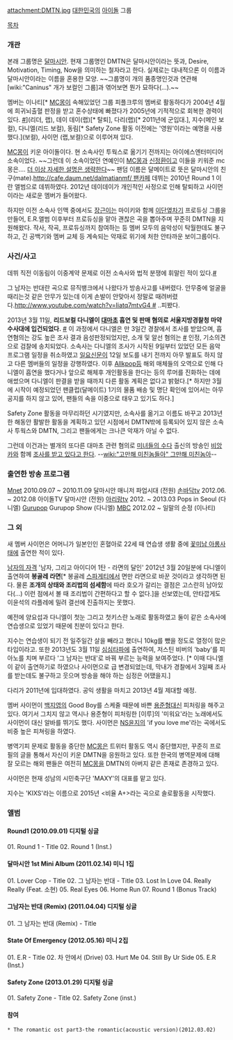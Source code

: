 attachment:DMTN.jpg
[[대한민국]]의 [[아이돌]] 그룹

[[목차]]

=== 개관 ===
본래 그룹명은 [[달마시안]]. 현재 그룹명인 DMTN은 달마시안이라는 뜻과, Desire, Motivation, Timing, Now을 의미하는 철자라고 한다. 실제로는 대내적으론 이 이름과 달마시안이라는 이름을 혼용한 모양. ~~그룹명이 개의 품종명인것과 연관해 [wiki:"Caninus" 개가 보컬인 그룹]과 엮어보면 뭔가 묘하다(...).~~

멤버는 이나티[* [[MC몽]]이 속해있었던 그룹 피플크루의 멤버로 활동하다가 2004년 4월에 희귀뇌출혈 판정을 받고 혼수상태에 빠졌다가 2005년에 기적적으로 회복한 경력이 있다. [http://news.naver.com/main/read.nhn?mode=LSD&mid=sec&sid1=106&oid=038&aid=0002129732 #]](리더, 랩), 데이 데이(랩)[* 탈퇴], 다리(랩)[* 2011년에 군입대.], 지수(메인 보컬), 다니엘(리드 보컬), 동림[* Safety Zone 활동 이전에는 '영원'이라는 예명을 사용했다.](보컬), 사이먼 (랩,보컬)으로 이루어져 있다. 

[[MC몽]]이 키운 아이돌이다. 현 소속사인 투웍스로 옮기기 전까지는 아이에스엔터미디어 소속이었다. ~~그런데 이 소속이었던 연예인이 [[MC몽]]과 [[신정환]]이고 이들을 키워준 mc몽은.... [[더 이상 자세한 설명은 생략한다]]~~ 팬덤 이름은 달메이트로 뜻은 달마시안의 친구(mate).[[http://cafe.daum.net/dalmatianmf/ 팬카페]] 데뷔는 2010년 Round 1 이란 앨범으로 데뷔하였다. 2012년 데이데이가 개인적인 사정으로 인해 탈퇴하고 사이먼이라는 새로운 멤버가 들어왔다.

하지만 이전 소속사 인맥 중에서도 [[장근이]]는 마이키와 함께 [[이단옆차기]] 프로듀싱 그룹을 만들어, E.R.앨범 이후부터 프로듀싱을 맡아 괜찮은 곡을 뽑아주며 꾸준히 DMTN을 지원해왔다. 작사, 작곡, 프로듀싱까지 참여하는 등 멤버 모두의 음악성이 탁월한데도 불구하고, 긴 공백기와 멤버 교체 등 계속되는 악재로 위기에 처한 안타까운 보이그룹이다.

=== 사건/사고 ===
데뷔 직전 이동림이 이중계약 문제로 이전 소속사와 법적 분쟁에 휘말린 적이 있다.[http://star.mt.co.kr/stview.php?no=2010081812254752628 #]

그 남자는 반대란 곡으로 뮤직뱅크에서 나왔다가 방송사고를 내버렸다. 안무중에 얼굴을 때리는것 같은 안무가 있는데 이게 손발이 안맞아서 정말로 때려버렸다.[[http://www.youtube.com/watch?v=Iiatq7mtvG4 #]] ..피봤다. 

2013년 3월 11일, '''리드보컬 다니엘이 [[대마초]] 흡연 및 판매 혐의로 서울지방경찰청 마약수사대에 입건되었다.''' [http://www.newspim.com/view.jsp?newsId=20130313000092 #] 이 과정에서 다니엘은 만 3일간 경찰에서 조사를 받았으며, 흡연혐의는 강도 높은 조사 결과 음성판정되었지만, 소개 및 알선 혐의는 [http://news.naver.com/main/read.nhn?mode=LSD&mid=sec&sid1=106&oid=022&aid=0002503860 #] 인정, 기소의견으로 검찰에 송치되었다. 소속사는 다니엘의 조사가 시작된 9일부터 있었던 모든 음악 프로그램 일정을 취소하였고 [[일요신문]]이 12일 보도를 내기 전까지 아무 발표도 하지 않고 다른 멤버들의 일정을 강행하였다. 이후 [[Allkpop]]등 해외 매체들의 오역으로 인해 다니엘이 흡연을 했다거나 앞으로 해체후 개인활동을 한다는 등의 루머를 진화하는 데에 애썼으며 다니엘이 판결을 받을 때까지 다른 활동 계획은 없다고 밝혔다.[* 하지만 3월에 시작이 예정되었던 팬클럽(달메이트) 1기의 물품 배송 및 명단 확인에 있어서는 아무 공지를 하지 않고 있어, 팬들의 속을 이중으로 태우고 있기도 하다.]

Safety Zone 활동을 마무리하던 시기였지만, 소속사를 옮기고 이름도 바꾸고 2013년 한 해동안 활발한 활동을 계획하고 있던 시점에서 DMTN밖에 등록되어 있지 않은 소속사 투웍스와 DMTN, 그리고 팬들에게는 크나큰 악재가 아닐 수 없다.

그런데 이건과는 별개의 또다른 대마초 관련 혐의로 [[미녀들의 수다]] 출신의 방송인 [[비앙카]]와 함께 [http://news.naver.com/main/read.nhn?mode=LSD&mid=sec&sid1=106&oid=109&aid=0002527343 조사를 받고 있다고 한다]. --[[wiki:"고만해 미친놈들아" 그만해 미친놈아]]--

=== 출연한 방송 프로그램 ===
[[Mnet]] 2010.09.07 ~ 2010.11.09 달마시안 매니저 파업시대 (전원)
[[손바닥tv]] 2012.06. ~ 2012.08 아이돌TV 달마시안 (전원)
[[아리랑tv]] 2012. ~ 2013.03 Pops in Seoul (다니엘)
[[Gurupop]] Gurupop Show (다니엘)
[[MBC]] 2012.02 ~ 일말의 순정 (이나티)

=== 그 외 ===
새 멤버 사이먼은 어머니가 일본인인 혼혈아로 22세 때 연습생 생활 중에 [[꽃미남 아롱사태]]에 출연한 적이 있다.

[[남자의 자격]] '남자, 그리고 아이디어 1탄 - 라면의 달인' 2012년 3월 20일분에 다니엘이 출연하여 '''봉골레 라면'''[* 봉골레 [[스파게티]]에서 면만 라면으로 바꾼 것이라고 생각하면 된다. 물론 '''조개의 상태와 조리법의 섬세함'''에 따라 호오가 갈리는 결점은 고스란히 남아있다(...) 이런 점에서 볼 때 조리법이 간편하다고 할 수 없다.]을 선보였는데, 안타깝게도 이윤석의 라플레에 밀려 결선에 진출하지는 못했다.

예전에 양요섭과 다니엘이 첫눈 그리고 첫키스란 노래로 활동하였고 둘이 같은 소속사에 연습생으로 있었기 때문에 친분이 있다고 한다.

지수는 연습생이 되기 전 일주일간 살을 빼라고 했더니 10kg를 뺐을 정도로 열정이 많은 타입이라고. 또한 2013년도 3월 11일 [[심심타파]]에 출연하여, 저스틴 비버의 'baby'를 피아노를 치며 부르다 '그 남자는 반대'로 바꿔 부르는 능력을 보여주었다. [* 이때 다니엘이 같이 출연하기로 하였으나 사이먼으로 급 변경되었는데, 막내가 경찰에서 3일째 조사를 받는데도 불구하고 웃으며 방송을 해야 하는 심정은 어땠을지.]

다리가 2011년에 입대하였다. 공익 생활을 마치고 2013년 4월 제대할 예정.

멤버 사이먼이 [[백지영]]의 Good Boy를 스케줄 때문에 바쁜 [[용준형]]대신 피처링을 해주고 있다. 여기서 그치지 않고 역시나 용준형이 피처링한 [이루]의 '미워요'라는 노래에서도 사이먼이 대신 알바를 뛰기도 했다. 사이먼은 [[NS윤지]]의 'if you love me'라는 곡에서도 비중 높은 피쳐링을 하였다.

병역기피 문제로 활동을 중단한 [[MC몽]]은 트위터 활동도 역시 중단했지만, 꾸준히 프로필의 글을 통해서 자신이 키운 DMTN을 응원하고 있다. 또한 한국의 병역문제에 대해 잘 모르는 해외 팬들은 여전히 [[MC몽]]을 DMTN의 아버지 같은 존재로 존경하고 있다.

사이먼은 현재 성남의 시민축구단 'MAXY'의 대표를 맡고 있다.

지수는 'KIXS'라는 이름으로 2015년 <비율 A+>라는 곡으로 솔로활동을 시작했다.

=== 앨범 ===
==== Round1 (2010.09.01) 디지털 싱글 ====
01. Round 1 - Title
02. Round 1 (Inst.)

==== 달마시안 1st Mini Album (2011.02.14) 미니 1집 ====
01. Lover Cop - Title
02. 그 남자는 반대 - Title
03. Lost In Love
04. Really Really (Feat. 소현)
05. Real Eyes
06. Home Run
07. Round 1 (Bonus Track)

==== 그남자는 반대 (Remix) (2011.04.04) 디지털 싱글 ====
01. 그 남자는 반대 (Remix) - Title

==== State Of Emergency (2012.05.16) 미니 2집 ====
01. E.R - Title
02. 차 안에서 (Drive)
03. Hurt Me
04. Still By Ur Side
05. E.R (Inst.)

==== Safety Zone (2013.01.29) 디지털 싱글 ====
01. Safety Zone - Title
02. Safety Zone (inst.)

==== 참여 ====
 * The romantic ost part3-the romantic(acoustic version)(2012.03.02)
